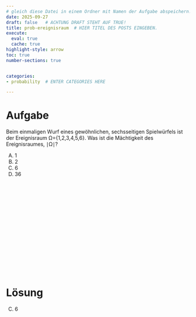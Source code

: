 ```yaml
---
# gleich diese Datei in einem Ordner mit Namen der Aufgabe abspeichern!
date: 2025-09-27
draft: false   # ACHTUNG DRAFT STEHT AUF TRUE!
title: prob-ereignisraum  # HIER TITEL DES POSTS EINGEBEN.
execute: 
  eval: true 
  cache: true
highlight-style: arrow 
toc: true
number-sections: true


categories:
- probability  # ENTER CATEGORIES HERE

---
```






# Aufgabe 

Beim einmaligen Wurf eines gewöhnlichen, sechsseitigen Spielwürfels ist der Ereignisraum Ω={1,2,3,4,5,6}. Was ist die Mächtigkeit des Ereignisraumes, ∣Ω∣?


A) 1
B) 2
C) 6
D) 36

</br>
</br>
</br>

</br>
</br>
</br>

</br>
</br>
</br>

</br>
</br>
</br>











# Lösung 


C) 6

